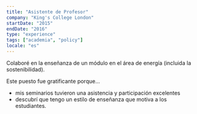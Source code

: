 ```yaml
---
title: "Asistente de Profesor"
company: "King's College London"
startDate: "2015"
endDate: "2016"
type: "experience"
tags: ["academia", "policy"]
locale: "es"
---
```


Colaboré en la enseñanza de un módulo en el área de energía (incluida la sostenibilidad).

Este puesto fue gratificante porque...
- mis seminarios tuvieron una asistencia y participación excelentes
- descubrí que tengo un estilo de enseñanza que motiva a los estudiantes.
